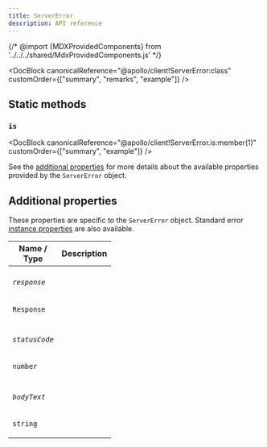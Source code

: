 ```yaml
---
title: ServerError
description: API reference
---
```


{/* @import {MDXProvidedComponents} from '../../../shared/MdxProvidedComponents.js' */}

<DocBlock
  canonicalReference="@apollo/client!ServerError:class"
  customOrder={["summary", "remarks", "example"]}
/>

## Static methods

### `is`

<DocBlock
  canonicalReference="@apollo/client!ServerError.is:member(1)"
  customOrder={["summary", "example"]}
/>

See the [additional properties](#additional-properties) for more details about the available properties provided by the `ServerError` object.

## Additional properties

These properties are specific to the `ServerError` object. Standard error [instance properties](https://developer.mozilla.org/en-US/docs/Web/JavaScript/Reference/Global_Objects/Error#instance_properties) are also available.

<table class="field-table">
  <thead>
    <tr>
      <th>Name /<br/>Type</th>
      <th>Description</th>
    </tr>
  </thead>

<tbody>

<tr>
<td>

###### `response`

`Response`

</td>
<td>

<DocBlock canonicalReference="@apollo/client!ServerError#response:member" />

</td>
</tr>

<tr>
<td>

###### `statusCode`

`number`

</td>
<td>

<DocBlock canonicalReference="@apollo/client!ServerError#statusCode:member" />

</td>
</tr>

<tr>
<td>

###### `bodyText`

`string`

</td>
<td>

<DocBlock canonicalReference="@apollo/client!ServerError#bodyText:member" />

</td>
</tr>

</tbody>
</table>
